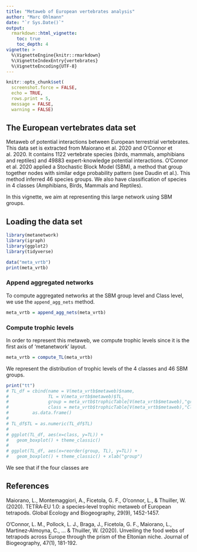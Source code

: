 ```yaml
---
title: "Metaweb of European vertebrates analysis"
author: "Marc Ohlmann"
date: "`r Sys.Date()`"
output:
  rmarkdown::html_vignette:
    toc: true
    toc_depth: 4
vignette: >
  %\VignetteEngine{knitr::rmarkdown}
  %\VignetteIndexEntry{vertebrates}
  %\VignetteEncoding{UTF-8}
---
```


```r
knitr::opts_chunk$set(
  screenshot.force = FALSE, 
  echo = TRUE,
  rows.print = 5,
  message = FALSE, 
  warning = FALSE)
```

## The European vertebrates data set

Metaweb of potential interactions between European terrestrial vertebrates. This data set is extracted from Maiorano et al. 2020 and O'Connor et al. 2020. It contains $1122$ vertebrate species (birds, mammals, amphibians and reptiles) and $49883$ expert-knowledge potential interactions. O'Connor et al. 2020 applied a Stochastic Block Model (SBM), a method that group together nodes with similar edge probability pattern (see Daudin et al.). This method inferred $46$ species groups. We also have classification of species in $4$ classes (Amphibians, Birds, Mammals and Reptiles).

In this vignette, we aim at representing this large network using SBM groups.

## Loading the data set

```r
library(metanetwork)
library(igraph)
library(ggplot2)
library(tidyverse)
```

```r
data("meta_vrtb")
print(meta_vrtb)
```

### Append aggregated networks

To compute aggregated networks at the SBM group level and Class level, we use the `append_agg_nets` method.

```r
meta_vrtb = append_agg_nets(meta_vrtb)
```

### Compute trophic levels

In order to represent this metaweb, we compute trophic levels since it is the first axis of 'metanetwork' layout.

```r
meta_vrtb = compute_TL(meta_vrtb)
```

We represent the distribution of trophic levels of the $4$ classes and $46$ SBM groups.

```r
print("tt")
# TL_df = cbind(name = V(meta_vrtb$metaweb)$name,
#               TL = V(meta_vrtb$metaweb)$TL,
#               group = meta_vrtb$trophicTable[V(meta_vrtb$metaweb),"group"],
#               class = meta_vrtb$trophicTable[V(meta_vrtb$metaweb),"Class"]) %>%
#         as.data.frame()
# 
# TL_df$TL = as.numeric(TL_df$TL)
# 
# ggplot(TL_df, aes(x=class, y=TL)) + 
#   geom_boxplot() + theme_classic()
# 
# ggplot(TL_df, aes(x=reorder(group, TL), y=TL)) + 
#   geom_boxplot() + theme_classic() + xlab("group")
```

We see that if the four classes are 

## References

Maiorano, L., Montemaggiori, A., Ficetola, G. F., O’connor, L., & Thuiller, W. (2020). 
TETRA‐EU 1.0: a species‐level trophic metaweb of European tetrapods. Global Ecology and Biogeography, 29(9), 1452-1457.

O’Connor, L. M., Pollock, L. J., Braga, J., Ficetola, G. F., Maiorano, L., Martinez‐Almoyna, C., ... & Thuiller, W. (2020). 
Unveiling the food webs of tetrapods across Europe through the prism of the Eltonian niche. Journal of Biogeography, 47(1), 181-192.

